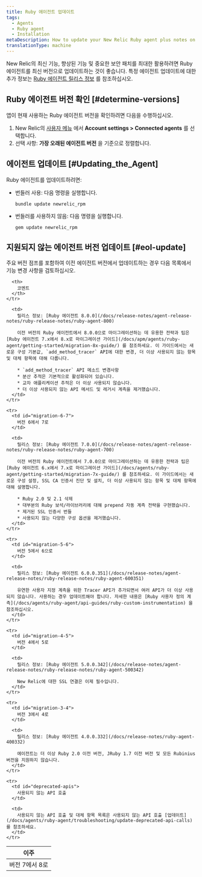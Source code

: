 ```yaml
---
title: Ruby 에이전트 업데이트
tags:
  - Agents
  - Ruby agent
  - Installation
metaDescription: How to update your New Relic Ruby agent plus notes on EOL support for early agent versions.
translationType: machine
---
```


New Relic의 최신 기능, 향상된 기능 및 중요한 보안 패치를 최대한 활용하려면 Ruby 에이전트를 최신 버전으로 업데이트하는 것이 좋습니다. 특정 에이전트 업데이트에 대한 추가 정보는 [Ruby 에이전트 릴리스 정보](/docs/release-notes/agent-release-notes/ruby-release-notes) 를 참조하십시오.

## Ruby 에이전트 버전 확인 [#determine-versions]

앱이 현재 사용하는 Ruby 에이전트 버전을 확인하려면 다음을 수행하십시오.

1. New Relic의 [사용자 메뉴](/docs/accounts/accounts-billing/general-account-settings/intro-account-settings) 에서 **Account settings > Connected agents** 를 선택합니다.
2. 선택 사항: **가장 오래된 에이전트 버전** 을 기준으로 정렬합니다.

## 에이전트 업데이트 [#Updating_the_Agent]

Ruby 에이전트를 업데이트하려면:

* 번들러 사용: 다음 명령을 실행합니다.

  ```
  bundle update newrelic_rpm
  ```

* 번들러를 사용하지 않음: 다음 명령을 실행합니다.

  ```
  gem update newrelic_rpm
  ```

## 지원되지 않는 에이전트 버전 업데이트 [#eol-update]

<Callout variant="important">
  주요 버전 점프를 포함하여 이전 에이전트 버전에서 업데이트하는 경우 다음 목록에서 기능 변경 사항을 검토하십시오.
</Callout>

<table>
  <thead>
    <tr>
      <th style={{ width: "200px" }}>
        이주
      </th>

      <th>
        코멘트
      </th>
    </tr>
  </thead>

  <tbody>
    <tr>
      <td id="migration-7-8">
        버전 7에서 8로
      </td>

      <td>
        릴리스 정보: [Ruby 에이전트 8.0.0](/docs/release-notes/agent-release-notes/ruby-release-notes/ruby-agent-800)

        이전 버전의 Ruby 에이전트에서 8.0.0으로 마이그레이션하는 데 유용한 전략과 팁은 [Ruby 에이전트 7.x에서 8.x로 마이그레이션 가이드](/docs/apm/agents/ruby-agent/getting-started/migration-8x-guide/) 를 참조하세요. 이 가이드에서는 새로운 구성 기본값, `add_method_tracer` API에 대한 변경, 더 이상 사용되지 않는 항목 및 대체 항목에 대해 다룹니다.

        * `add_method_tracer` API 메소드 변경사항
        * 분산 추적은 기본적으로 활성화되어 있습니다.
        * 교차 애플리케이션 추적은 더 이상 사용되지 않습니다.
        * 더 이상 사용되지 않는 API 메서드 및 레거시 계측을 제거했습니다.
      </td>
    </tr>

    <tr>
      <td id="migration-6-7">
        버전 6에서 7로
      </td>

      <td>
        릴리스 정보: [Ruby 에이전트 7.0.0](/docs/release-notes/agent-release-notes/ruby-release-notes/ruby-agent-700)

        이전 버전의 Ruby 에이전트에서 7.0.0으로 마이그레이션하는 데 유용한 전략과 팁은 [Ruby 에이전트 6.x에서 7.x로 마이그레이션 가이드](/docs/agents/ruby-agent/getting-started/migration-7x-guide/) 를 참조하세요. 이 가이드에서는 새로운 구성 설정, SSL CA 인증서 진단 및 설치, 더 이상 사용되지 않는 항목 및 대체 항목에 대해 설명합니다.

        * Ruby 2.0 및 2.1 삭제
        * 대부분의 Ruby 보석/라이브러리에 대해 prepend 자동 계측 전략을 구현했습니다.
        * 제거된 SSL 인증서 번들
        * 사용되지 않는 다양한 구성 옵션을 제거했습니다.
      </td>
    </tr>

    <tr>
      <td id="migration-5-6">
        버전 5에서 6으로
      </td>

      <td>
        릴리스 정보: [Ruby 에이전트 6.0.0.351](/docs/release-notes/agent-release-notes/ruby-release-notes/ruby-agent-600351)

        유연한 사용자 지정 계측을 위한 Tracer API가 추가되면서 여러 API가 더 이상 사용되지 않습니다. 사용하는 경우 업데이트해야 합니다. 자세한 내용은 [Ruby 사용자 정의 계측](/docs/agents/ruby-agent/api-guides/ruby-custom-instrumentation) 을 참조하십시오.
      </td>
    </tr>

    <tr>
      <td id="migration-4-5">
        버전 4에서 5로
      </td>

      <td>
        릴리스 정보: [Ruby 에이전트 5.0.0.342](/docs/release-notes/agent-release-notes/ruby-release-notes/ruby-agent-500342)

        New Relic에 대한 SSL 연결은 이제 필수입니다.
      </td>
    </tr>

    <tr>
      <td id="migration-3-4">
        버전 3에서 4로
      </td>

      <td>
        릴리스 정보: [Ruby 에이전트 4.0.0.332](/docs/release-notes/ruby-agent-400332)

        에이전트는 더 이상 Ruby 2.0 이전 버전, JRuby 1.7 이전 버전 및 모든 Rubinius 버전을 지원하지 않습니다.
      </td>
    </tr>

    <tr>
      <td id="deprecated-apis">
        사용되지 않는 API 호출
      </td>

      <td>
        사용되지 않는 API 호출 및 대체 항목 목록은 사용되지 않는 API 호출 [업데이트](/docs/agents/ruby-agent/troubleshooting/update-deprecated-api-calls) 를 참조하세요.
      </td>
    </tr>
  </tbody>
</table>